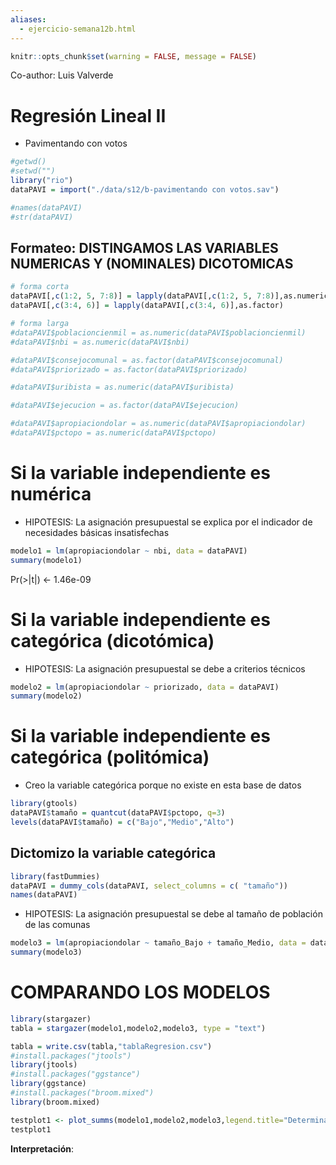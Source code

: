 ```yaml
---
aliases:
  - ejercicio-semana12b.html
---
```

```r
knitr::opts_chunk$set(warning = FALSE, message = FALSE)
```

Co-author: Luis Valverde

# Regresión Lineal II


- Pavimentando con votos

```r
#getwd() 
#setwd("")
library("rio")
dataPAVI = import("./data/s12/b-pavimentando con votos.sav")
```

```r
#names(dataPAVI)
#str(dataPAVI)
```

## Formateo: DISTINGAMOS LAS VARIABLES NUMERICAS Y (NOMINALES) DICOTOMICAS
```r
# forma corta
dataPAVI[,c(1:2, 5, 7:8)] = lapply(dataPAVI[,c(1:2, 5, 7:8)],as.numeric)
dataPAVI[,c(3:4, 6)] = lapply(dataPAVI[,c(3:4, 6)],as.factor)
```

```r
# forma larga
#dataPAVI$poblacioncienmil = as.numeric(dataPAVI$poblacioncienmil)
#dataPAVI$nbi = as.numeric(dataPAVI$nbi)

#dataPAVI$consejocomunal = as.factor(dataPAVI$consejocomunal)
#dataPAVI$priorizado = as.factor(dataPAVI$priorizado)

#dataPAVI$uribista = as.numeric(dataPAVI$uribista)

#dataPAVI$ejecucion = as.factor(dataPAVI$ejecucion)

#dataPAVI$apropiaciondolar = as.numeric(dataPAVI$apropiaciondolar)
#dataPAVI$pctopo = as.numeric(dataPAVI$pctopo)
```

**Si la variable independiente es numérica**
============================================================
  - HIPOTESIS: La asignación presupuestal se explica por el indicador de necesidades básicas insatisfechas

```r
modelo1 = lm(apropiaciondolar ~ nbi, data = dataPAVI)
summary(modelo1)
```


Pr(>|t|) <- 1.46e-09 







**Si la variable independiente es categórica (dicotómica)**
============================================================
  - HIPOTESIS: La asignación presupuestal se debe a criterios técnicos

```r
modelo2 = lm(apropiaciondolar ~ priorizado, data = dataPAVI)
summary(modelo2)
```




**Si la variable independiente es categórica (politómica)**
============================================================
  - Creo la variable categórica porque no existe en esta base de datos
```r
library(gtools)
dataPAVI$tamaño = quantcut(dataPAVI$pctopo, q=3)
levels(dataPAVI$tamaño) = c("Bajo","Medio","Alto")
```

## Dictomizo la variable categórica
```r
library(fastDummies)
dataPAVI = dummy_cols(dataPAVI, select_columns = c( "tamaño"))
names(dataPAVI)
```

  - HIPOTESIS: La asignación presupuestal se debe al tamaño de población de las comunas

```r
modelo3 = lm(apropiaciondolar ~ tamaño_Bajo + tamaño_Medio, data = dataPAVI)
summary(modelo3)
```



**COMPARANDO LOS MODELOS**
============================================================
```r
library(stargazer)
tabla = stargazer(modelo1,modelo2,modelo3, type = "text")
```


```r
tabla = write.csv(tabla,"tablaRegresion.csv")
#install.packages("jtools")
library(jtools)
#install.packages("ggstance")
library(ggstance)
#install.packages("broom.mixed")
library(broom.mixed)
```


```r

testplot1 <- plot_summs(modelo1,modelo2,modelo3,legend.title="Determinantes de la asignación presupuestal",scale = TRUE, robust = TRUE)
testplot1
```


**Interpretación**:































